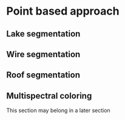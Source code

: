 # Point based approach

## Lake segmentation

## Wire segmentation

## Roof segmentation

## Multispectral coloring 

This section may belong in a later section
